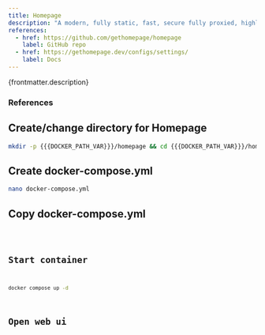 ```yaml
---
title: Homepage
description: "A modern, fully static, fast, secure fully proxied, highly customizable application dashboard with integrations for over 100 services and translations into multiple languages. Easily configured via YAML files or through docker label discovery."
references:
  - href: https://github.com/gethomepage/homepage
    label: GitHub repo
  - href: https://gethomepage.dev/configs/settings/
    label: Docs
---
```



<p>{frontmatter.description}</p>

### References

<ReferenceLinks references={frontmatter.references} />

## Create/change directory for Homepage

```sh
mkdir -p {{{DOCKER_PATH_VAR}}}/homepage && cd {{{DOCKER_PATH_VAR}}}/homepage
```

## Create docker-compose.yml

```sh
nano docker-compose.yml
```

## Copy docker-compose.yml

<Code lang="yml" title="docker-compose.yml" code={yaml} />

## Start container

```sh
docker compose up -d
```

## Open web ui

<OpenWebUI port="3003" />
